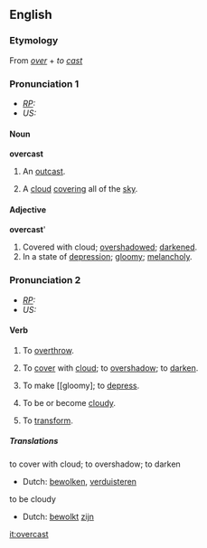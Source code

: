 ==English==
===Etymology===
From ''[[over]]'' + ''to [[cast]]''

===Pronunciation 1===
* ''[[RP]]:'' {{IPA|/ˈəʊvəkɑːst/}}
* ''US:'' {{IPA|/ˈɔʊvərkæst/}}

====Noun====
'''overcast'''
# {{obsolete}} An [[outcast]].
# A [[cloud]] [[cover]]ing all of the [[sky]].

====Adjective====
'''overcast''''
# Covered with cloud; [[overshadow]]ed; [[darken]]ed.
# In a state of [[depression]]; [[gloomy]]; [[melancholy]].

===Pronunciation 2===
* ''[[RP]]:'' {{IPA|/əʊvəˈkɑːst/}}
* ''US:'' {{IPA|/ɔʊvərˈkæst/}}

====Verb====
{{irregverb|overcast|[[overcasts]]|overcast|overcast|[[overcasting]]}}
# {{transitive}} {{obsolete}} To [[overthrow]].
# {{transitive}} To [[cover]] with [[cloud]]; to [[overshadow]]; to [[darken]].
# {{transitive}} To make [[gloomy]; to [[depress]].
# {{intransitive}} To be or become [[cloudy]].
# {{transitive}} {{obsolete}} To [[transform]].

=====Translations=====
;to cover with cloud; to overshadow; to darken
*Dutch: [[bewolken]], [[verduisteren]]

;to be cloudy
*Dutch: [[bewolkt]] [[zijn]]

[[it:overcast]]